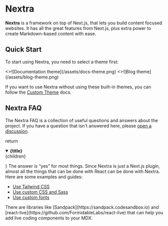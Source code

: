 # Nextra

**Nextra** is a framework on top of Next.js, that lets you build content focused websites. It has all the great features from Next.js, plus extra power to create Markdown-based content with ease.

## Quick Start


To start using Nextra, you need to select a theme first:

<Cards num={2}>
  <Card
    image
    arrow
    title="Documentation theme"
    href="/docs/docs-theme/start">
    <>![Documentation theme](/assets/docs-theme.png)</>
  </Card>
  <Card
    image
    arrow
    title="Blog theme"
    href="/docs/blog-theme/start">
    <>![Blog theme](/assets/blog-theme.png)</>
  </Card>
</Cards>

If you want to use Nextra without using these built-in themes, you can follow the [Custom Theme](/docs/custom-theme) docs.

## Nextra FAQ

The Nextra FAQ is a collection of useful questions and answers about the project. If you have a question that isn't answered here, please [open a discussion](https://github.com/shuding/nextra/discussions).

  return <details open className="last-of-type:mb-0 rounded-lg bg-neutral-50 dark:bg-neutral-800 p-2 mt-4">
    <summary><strong className="text-lg">{title}</strong></summary>
    <div className="nx-p-2">
      {children}
    </div>
  </details>
}

<FAQBox title="Can I use X with Nextra?">
  The answer is “yes” for most things. Since Nextra is just a Next.js plugin, almost all the things that can be done with React can be done with Nextra. Here are some examples and guides:

  - [Use Tailwind CSS](/docs/guide/tailwind-css)
  - [Use custom CSS and Sass](/docs/guide/custom-css)
  - [Use custom fonts](https://nextjs.org/docs/basic-features/font-optimization)
</FAQBox>

<FAQBox title="How can I add a live coding component in Nextra?">
  There are libraries like [Sandpack](https://sandpack.codesandbox.io) and [react-live](https://github.com/FormidableLabs/react-live) that can help you add live coding components to your MDX.
</FAQBox>

